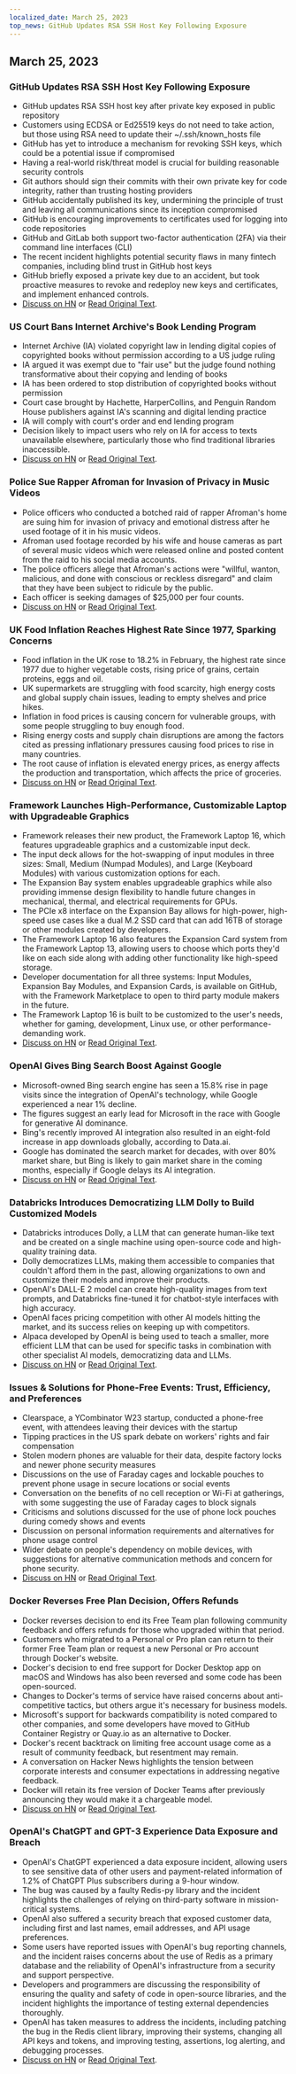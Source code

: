 ```yaml
---
localized_date: March 25, 2023
top_news: GitHub Updates RSA SSH Host Key Following Exposure
---
```










<CallToAction />

<Steps>

## March 25, 2023

### GitHub Updates RSA SSH Host Key Following Exposure

- GitHub updates RSA SSH host key after private key exposed in public repository
- Customers using ECDSA or Ed25519 keys do not need to take action, but those using RSA need to update their ~/.ssh/known_hosts file
- GitHub has yet to introduce a mechanism for revoking SSH keys, which could be a potential issue if compromised
- Having a real-world risk/threat model is crucial for building reasonable security controls
- Git authors should sign their commits with their own private key for code integrity, rather than trusting hosting providers
- GitHub accidentally published its key, undermining the principle of trust and leaving all communications since its inception compromised
- GitHub is encouraging improvements to certificates used for logging into code repositories
- GitHub and GitLab both support two-factor authentication (2FA) via their command line interfaces (CLI)
- The recent incident highlights potential security flaws in many fintech companies, including blind trust in GitHub host keys
- GitHub briefly exposed a private key due to an accident, but took proactive measures to revoke and redeploy new keys and certificates, and implement enhanced controls.
- [Discuss on HN](http://news.ycombinator.com/item?id=35285390) or [Read Original Text](https://github.blog/2023-03-23-we-updated-our-rsa-ssh-host-key/).

### US Court Bans Internet Archive's Book Lending Program

- Internet Archive (IA) violated copyright law in lending digital copies of copyrighted books without permission according to a US judge ruling
- IA argued it was exempt due to "fair use" but the judge found nothing transformative about their copying and lending of books
- IA has been ordered to stop distribution of copyrighted books without permission
- Court case brought by Hachette, HarperCollins, and Penguin Random House publishers against IA's scanning and digital lending practice
- IA will comply with court's order and end lending program
- Decision likely to impact users who rely on IA for access to texts unavailable elsewhere, particularly those who find traditional libraries inaccessible.
- [Discuss on HN](http://news.ycombinator.com/item?id=35297117) or [Read Original Text](https://file770.com/judge-decides-against-internet-archive/).

### Police Sue Rapper Afroman for Invasion of Privacy in Music Videos

- Police officers who conducted a botched raid of rapper Afroman's home are suing him for invasion of privacy and emotional distress after he used footage of it in his music videos.
- Afroman used footage recorded by his wife and house cameras as part of several music videos which were released online and posted content from the raid to his social media accounts.
- The police officers allege that Afroman's actions were "willful, wanton, malicious, and done with conscious or reckless disregard" and claim that they have been subject to ridicule by the public.
- Each officer is seeking damages of $25,000 per four counts.
- [Discuss on HN](http://news.ycombinator.com/item?id=35284187) or [Read Original Text](https://www.theguardian.com/us-news/2023/mar/23/ohio-police-sue-rapper-afroman).

### UK Food Inflation Reaches Highest Rate Since 1977, Sparking Concerns

- Food inflation in the UK rose to 18.2% in February, the highest rate since 1977 due to higher vegetable costs, rising price of grains, certain proteins, eggs and oil.
- UK supermarkets are struggling with food scarcity, high energy costs and global supply chain issues, leading to empty shelves and price hikes.
- Inflation in food prices is causing concern for vulnerable groups, with some people struggling to buy enough food.
- Rising energy costs and supply chain disruptions are among the factors cited as pressing inflationary pressures causing food prices to rise in many countries.
- The root cause of inflation is elevated energy prices, as energy affects the production and transportation, which affects the price of groceries.
- [Discuss on HN](http://news.ycombinator.com/item?id=35290460) or [Read Original Text](https://www.grocerygazette.co.uk/2023/03/22/food-inflation-highest-rate/).

### Framework Launches High-Performance, Customizable Laptop with Upgradeable Graphics

- Framework releases their new product, the Framework Laptop 16, which features upgradeable graphics and a customizable input deck.
- The input deck allows for the hot-swapping of input modules in three sizes: Small, Medium (Numpad Modules), and Large (Keyboard Modules) with various customization options for each.
- The Expansion Bay system enables upgradeable graphics while also providing immense design flexibility to handle future changes in mechanical, thermal, and electrical requirements for GPUs.
- The PCIe x8 interface on the Expansion Bay allows for high-power, high-speed use cases like a dual M.2 SSD card that can add 16TB of storage or other modules created by developers.
- The Framework Laptop 16 also features the Expansion Card system from the Framework Laptop 13, allowing users to choose which ports they'd like on each side along with adding other functionality like high-speed storage.
- Developer documentation for all three systems: Input Modules, Expansion Bay Modules, and Expansion Cards, is available on GitHub, with the Framework Marketplace to open to third party module makers in the future.
- The Framework Laptop 16 is built to be customized to the user's needs, whether for gaming, development, Linux use, or other performance-demanding work.
- [Discuss on HN](http://news.ycombinator.com/item?id=35286544) or [Read Original Text](https://frame.work/fr/fr/blog/introducing-the-framework-laptop-16).

### OpenAI Gives Bing Search Boost Against Google

- Microsoft-owned Bing search engine has seen a 15.8% rise in page visits since the integration of OpenAI's technology, while Google experienced a near 1% decline.
- The figures suggest an early lead for Microsoft in the race with Google for generative AI dominance.
- Bing's recently improved AI integration also resulted in an eight-fold increase in app downloads globally, according to Data.ai.
- Google has dominated the search market for decades, with over 80% market share, but Bing is likely to gain market share in the coming months, especially if Google delays its AI integration.
- [Discuss on HN](http://news.ycombinator.com/item?id=35293101) or [Read Original Text](https://www.reuters.com/technology/openai-tech-gives-microsofts-bing-boost-search-battle-with-google-2023-03-22/).

### Databricks Introduces Democratizing LLM Dolly to Build Customized Models

- Databricks introduces Dolly, a LLM that can generate human-like text and be created on a single machine using open-source code and high-quality training data.
- Dolly democratizes LLMs, making them accessible to companies that couldn't afford them in the past, allowing organizations to own and customize their models and improve their products.
- OpenAI's DALL-E 2 model can create high-quality images from text prompts, and Databricks fine-tuned it for chatbot-style interfaces with high accuracy.
- OpenAI faces pricing competition with other AI models hitting the market, and its success relies on keeping up with competitors.
- Alpaca developed by OpenAI is being used to teach a smaller, more efficient LLM that can be used for specific tasks in combination with other specialist AI models, democratizing data and LLMs.
- [Discuss on HN](http://news.ycombinator.com/item?id=35288063) or [Read Original Text](https://www.databricks.com/blog/2023/03/24/hello-dolly-democratizing-magic-chatgpt-open-models.html).

### Issues & Solutions for Phone-Free Events: Trust, Efficiency, and Preferences

- Clearspace, a YCombinator W23 startup, conducted a phone-free event, with attendees leaving their devices with the startup
- Tipping practices in the US spark debate on workers' rights and fair compensation
- Stolen modern phones are valuable for their data, despite factory locks and newer phone security measures
- Discussions on the use of Faraday cages and lockable pouches to prevent phone usage in secure locations or social events
- Conversation on the benefits of no cell reception or Wi-Fi at gatherings, with some suggesting the use of Faraday cages to block signals
- Criticisms and solutions discussed for the use of phone lock pouches during comedy shows and events
- Discussion on personal information requirements and alternatives for phone usage control
- Wider debate on people's dependency on mobile devices, with suggestions for alternative communication methods and concern for phone security.
- [Discuss on HN](http://news.ycombinator.com/item?id=35297074) or [Read Original Text](https://blog.getclearspace.com/we-ran-a-phone-check-at-a-ycombinator-event-in-san-francisco-heres-how-it-went-fb920a54c755).

### Docker Reverses Free Plan Decision, Offers Refunds

- Docker reverses decision to end its Free Team plan following community feedback and offers refunds for those who upgraded within that period.
- Customers who migrated to a Personal or Pro plan can return to their former Free Team plan or request a new Personal or Pro account through Docker's website.
- Docker's decision to end free support for Docker Desktop app on macOS and Windows has also been reversed and some code has been open-sourced.
- Changes to Docker's terms of service have raised concerns about anti-competitive tactics, but others argue it's necessary for business models.
- Microsoft's support for backwards compatibility is noted compared to other companies, and some developers have moved to GitHub Container Registry or Quay.io as an alternative to Docker.
- Docker's recent backtrack on limiting free account usage come as a result of community feedback, but resentment may remain.
- A conversation on Hacker News highlights the tension between corporate interests and consumer expectations in addressing negative feedback.
- Docker will retain its free version of Docker Teams after previously announcing they would make it a chargeable model.
- [Discuss on HN](http://news.ycombinator.com/item?id=35295807) or [Read Original Text](https://www.docker.com/blog/no-longer-sunsetting-the-free-team-plan/).

### OpenAI's ChatGPT and GPT-3 Experience Data Exposure and Breach

- OpenAI's ChatGPT experienced a data exposure incident, allowing users to see sensitive data of other users and payment-related information of 1.2% of ChatGPT Plus subscribers during a 9-hour window.
- The bug was caused by a faulty Redis-py library and the incident highlights the challenges of relying on third-party software in mission-critical systems.
- OpenAI also suffered a security breach that exposed customer data, including first and last names, email addresses, and API usage preferences.
- Some users have reported issues with OpenAI's bug reporting channels, and the incident raises concerns about the use of Redis as a primary database and the reliability of OpenAI's infrastructure from a security and support perspective.
- Developers and programmers are discussing the responsibility of ensuring the quality and safety of code in open-source libraries, and the incident highlights the importance of testing external dependencies thoroughly.
- OpenAI has taken measures to address the incidents, including patching the bug in the Redis client library, improving their systems, changing all API keys and tokens, and improving testing, assertions, log alerting, and debugging processes.
- [Discuss on HN](http://news.ycombinator.com/item?id=35291112) or [Read Original Text](https://openai.com/blog/march-20-chatgpt-outage).

</Steps>

